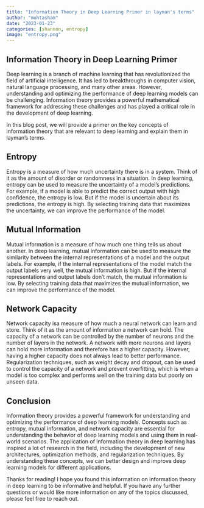 ```yaml
---
title: "Information Theory in Deep Learning Primer in layman's terms"
author: "muhtasham"
date: "2023-01-23"
categories: [shannon, entropy]
image: "entropy.png"
---
```


## Information Theory in Deep Learning Primer
Deep learning is a branch of machine learning that has revolutionized the field of artificial intelligence. It has led to breakthroughs in computer vision, natural language processing, and many other areas. However, understanding and optimizing the performance of deep learning models can be challenging. Information theory provides a powerful mathematical framework for addressing these challenges and has played a critical role in the development of deep learning.

In this blog post, we will provide a primer on the key concepts of information theory that are relevant to deep learning and explain them in layman's terms.

## Entropy
Entropy is a measure of how much uncertainty there is in a system. Think of it as the amount of disorder or randomness in a situation. In deep learning, entropy can be used to measure the uncertainty of a model's predictions. For example, if a model is able to predict the correct output with high confidence, the entropy is low. But if the model is uncertain about its predictions, the entropy is high. By selecting training data that maximizes the uncertainty, we can improve the performance of the model.

## Mutual Information
Mutual information is a measure of how much one thing tells us about another. In deep learning, mutual information can be used to measure the similarity between the internal representations of a model and the output labels. For example, if the internal representations of the model match the output labels very well, the mutual information is high. But if the internal representations and output labels don’t match, the mutual information is low. By selecting training data that maximizes the mutual information, we can improve the performance of the model.

## Network Capacity
Network capacity isa measure of how much a neural network can learn and store. Think of it as the amount of information a network can hold. The capacity of a network can be controlled by the number of neurons and the number of layers in the network. A network with more neurons and layers can hold more information and therefore has a higher capacity. However, having a higher capacity does not always lead to better performance. Regularization techniques, such as weight decay and dropout, can be used to control the capacity of a network and prevent overfitting, which is when a model is too complex and performs well on the training data but poorly on unseen data.

## Conclusion
Information theory provides a powerful framework for understanding and optimizing the performance of deep learning models. Concepts such as entropy, mutual information, and network capacity are essential for understanding the behavior of deep learning models and using them in real-world scenarios. The application of information theory in deep learning has inspired a lot of research in the field, including the development of new architectures, optimization methods, and regularization techniques. By understanding these concepts, we can better design and improve deep learning models for different applications.

Thanks for reading! I hope you found this information on information theory in deep learning to be informative and helpful. If you have any further questions or would like more information on any of the topics discussed, please feel free to reach out. 


